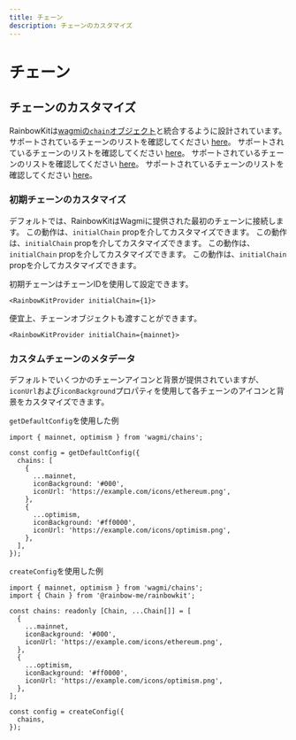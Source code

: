 ```yaml
---
title: チェーン
description: チェーンのカスタマイズ
---
```


# チェーン

## チェーンのカスタマイズ

RainbowKitは[wagmiの`chain`オブジェクト](https://wagmi.sh/react/chains)と統合するように設計されています。 サポートされているチェーンのリストを確認してください [here](https://wagmi.sh/react/chains#supported-chains)。 サポートされているチェーンのリストを確認してください [here](https://wagmi.sh/react/chains#supported-chains)。 サポートされているチェーンのリストを確認してください [here](https://wagmi.sh/react/chains#supported-chains)。 サポートされているチェーンのリストを確認してください [here](https://wagmi.sh/react/chains#supported-chains)。

### 初期チェーンのカスタマイズ

デフォルトでは、RainbowKitはWagmiに提供された最初のチェーンに接続します。 この動作は、`initialChain` propを介してカスタマイズできます。 この動作は、`initialChain` propを介してカスタマイズできます。 この動作は、`initialChain` propを介してカスタマイズできます。 この動作は、`initialChain` propを介してカスタマイズできます。

初期チェーンはチェーンIDを使用して設定できます。

```tsx
<RainbowKitProvider initialChain={1}>
```

便宜上、チェーンオブジェクトも渡すことができます。

```tsx
<RainbowKitProvider initialChain={mainnet}>
```

### カスタムチェーンのメタデータ

デフォルトでいくつかのチェーンアイコンと背景が提供されていますが、`iconUrl`および`iconBackground`プロパティを使用して各チェーンのアイコンと背景をカスタマイズできます。

`getDefaultConfig`を使用した例

```tsx
import { mainnet, optimism } from 'wagmi/chains';

const config = getDefaultConfig({
  chains: [
    {
      ...mainnet,
      iconBackground: '#000',
      iconUrl: 'https://example.com/icons/ethereum.png',
    },
    {
      ...optimism,
      iconBackground: '#ff0000',
      iconUrl: 'https://example.com/icons/optimism.png',
    },
  ],
});
```

`createConfig`を使用した例

```tsx
import { mainnet, optimism } from 'wagmi/chains';
import { Chain } from '@rainbow-me/rainbowkit';

const chains: readonly [Chain, ...Chain[]] = [
  {
    ...mainnet,
    iconBackground: '#000',
    iconUrl: 'https://example.com/icons/ethereum.png',
  },
  {
    ...optimism,
    iconBackground: '#ff0000',
    iconUrl: 'https://example.com/icons/optimism.png',
  },
];

const config = createConfig({
  chains,
});
```

